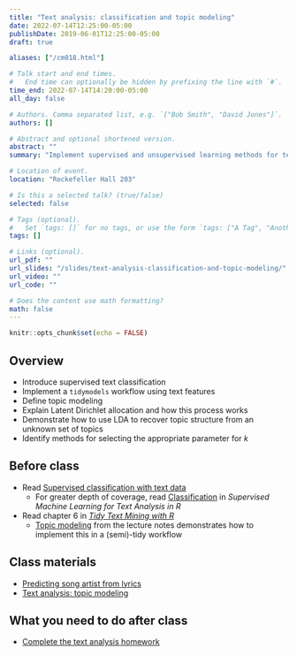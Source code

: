 ```yaml
---
title: "Text analysis: classification and topic modeling"
date: 2022-07-14T12:25:00-05:00
publishDate: 2019-06-01T12:25:00-05:00
draft: true

aliases: ["/cm018.html"]

# Talk start and end times.
#   End time can optionally be hidden by prefixing the line with `#`.
time_end: 2022-07-14T14:20:00-05:00
all_day: false

# Authors. Comma separated list, e.g. `["Bob Smith", "David Jones"]`.
authors: []

# Abstract and optional shortened version.
abstract: ""
summary: "Implement supervised and unsupervised learning methods for text data."

# Location of event.
location: "Rockefeller Hall 203"

# Is this a selected talk? (true/false)
selected: false

# Tags (optional).
#   Set `tags: []` for no tags, or use the form `tags: ["A Tag", "Another Tag"]` for one or more tags.
tags: []

# Links (optional).
url_pdf: ""
url_slides: "/slides/text-analysis-classification-and-topic-modeling/"
url_video: ""
url_code: ""

# Does the content use math formatting?
math: false
---
```


```r
knitr::opts_chunk$set(echo = FALSE)
```

## Overview

* Introduce supervised text classification
* Implement a `tidymodels` workflow using text features
* Define topic modeling
* Explain Latent Dirichlet allocation and how this process works
* Demonstrate how to use LDA to recover topic structure from an unknown set of topics
* Identify methods for selecting the appropriate parameter for $k$

## Before class

- Read [Supervised classification with text data](/notes/supervised-text-classification/)
    - For greater depth of coverage, read [Classification](https://smltar.com/mlclassification.html) in *Supervised Machine Learning for Text Analysis in R*
- Read chapter 6 in [*Tidy Text Mining with R*](http://tidytextmining.com/)
    - [Topic modeling](/notes/topic-modeling/) from the lecture notes demonstrates how to implement this in a (semi)-tidy workflow

## Class materials

- [Predicting song artist from lyrics](/notes/predicting-song-artist/)
* [Text analysis: topic modeling](/notes/topic-modeling/)

## What you need to do after class

* [Complete the text analysis homework](/homework/text-analysis/)
